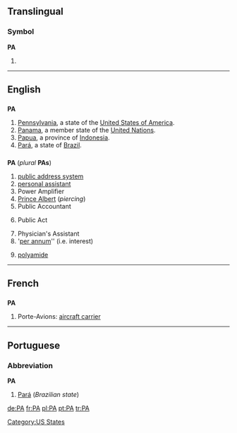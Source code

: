 {{also|Appendix:Variations of "pa"}}
==Translingual==

===Symbol===
'''PA'''

# {{SI-unit|peta|ampere|[[electrical current]]}}

----

==English==

==={{abbreviation}}===
'''PA'''

# [[Pennsylvania]], a state of the [[United States of America]].
# [[Panama]], a member state of the [[United Nations]].
# [[Papua]], a province of [[Indonesia]].
# [[Pará]], a state of [[Brazil]].

==={{initialism}}===
'''PA''' (''plural'' '''PAs''')

# [[public address system]]
# [[personal assistant]]
# Power Amplifier
# [[Prince Albert]] (''piercing'')
# Public Accountant
# {{legal}} Public Act
# Physician's Assistant
# '[[per annum]]'' (i.e. interest)
# {{organic compound}} [[polyamide]]

----

==French==

==={{initialism}}===
'''PA'''

# Porte-Avions: [[aircraft carrier]]

----

==Portuguese==

===Abbreviation===
'''PA'''

# [[Pará]] (''Brazilian state'')

[[Category:US States]]

[[de:PA]]
[[fr:PA]]
[[pl:PA]]
[[pt:PA]]
[[tr:PA]]